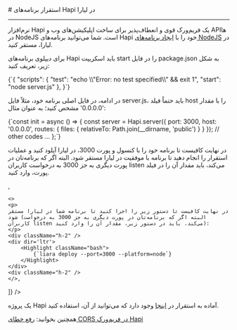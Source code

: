
<Layout>
# استقرار برنامه‌های Hapi در لیارا
<hr className="mb-2" />
نرم‌افزار Hapi یک فریم‌ورک قوی و انعطاف‌پذیر برای ساخت اپلیکیشن‌های وب و API‌ها در NodeJS است. 
شما می‌توانید برنامه‌های Hapi خود را با <a href="../how-tos/create-app" className="blue-link">ایجاد برنامه‌های NodeJS</a> در لیارا، مستقر کنید.

برای دیپلوی برنامه‌های Hapi باید اسکریپت <Important>start</Important> را در فایل <Important>package.json</Important> به شکل زیر، تعریف کنید:

<div className="h-2" />
<div dir='ltr'>
    <Highlight className="json">
        {`{
    "scripts": {
    "test": "echo \\"Error: no test specified\\" && exit 1",
    "start": "node server.js"
  },
}`}
    </Highlight>
</div>
<div className="h-2" />

در ادامه، در فایل اصلی برنامه خود، مثلاً فایل <Important>server.js</Important>، باید حتماً فیلد <Important>host</Important> را با مقدار <Important>'0.0.0.0'</Important> مشخص کنید؛ به عنوان مثال:
<div className="h-2" />
<div dir='ltr'>
    <Highlight className="js">
        {`const init = async () => {
    const server = Hapi.server({
        port: 3000,
        host: '0.0.0.0',
        routes: {
            files: {
                relativeTo: Path.join(__dirname, 'public')
            }
        }
    });
    // other codes ...
};`}
    </Highlight>
</div>
<div className="h-2" />

<Section id="deploy" title="استقرار برنامه" />
<Tabs 
    tabs={["Liara Console", "Liara CLI"]} 
    content={[
    <>
    <p>
    در نهایت کافیست تا برنامه خود را با کنسول و پورت 3000، در لیارا آپلود کنید و عملیات استقرار را انجام دهید تا برنامه با موفقیت در لیارا مستقر شود. البته اگر که برنامه‌تان در پورت دیگری به جز 3000 به درخواست کاربران listen می‌کند، باید مقدار آن را در فیلد پورت، وارد کنید.
    </p>
    </>,

    <>
    <p>
    در نهایت کافیست تا دستور زیر را اجرا کنید تا برنامه شما در لیارا مستقر شود (البته اگر که برنامه‌تان در پورت دیگری به جز 3000 به درخواست کاربران listen می‌کند، باید در دستور زیر، مقدار آن را وارد کنید):
    </p>
    <div className="h-2" />
    <div dir='ltr'>
        <Highlight className="bash">
            {`liara deploy --port=3000 --platform=node`}
        </Highlight>
    </div>
    <div className="h-2" />
    </>,

]} 
/>

<Alert variant="success">
<p>
یک پروژه Hapi آماده به استقرار در <a href="https://github.com/liara-cloud/hapi-getting-started" className="blue-link">اینجا</a> وجود دارد که می‌توانید از آن، استفاده کنید.
</p>
</Alert>
<Alert variant="success">
<p>
همچنین بخوانید: <a href="../fix-common-errors/cors-error/hapi" className="blue-link">رفع خطای CORS در فریم‌ورک Hapi</a>
</p>
</Alert>

</Layout>